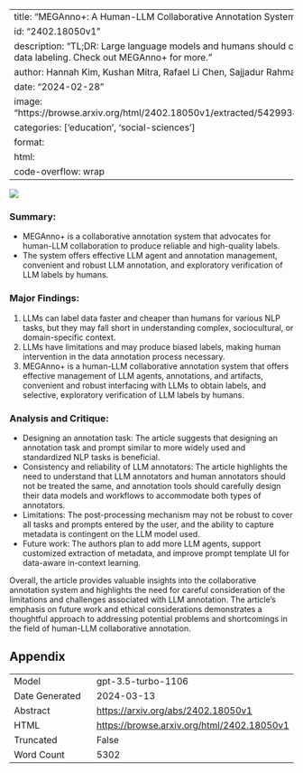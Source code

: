 
---
title: "MEGAnno+: A Human-LLM Collaborative Annotation System"
id: "2402.18050v1"
description: "TL;DR: Large language models and humans should collaborate for reliable data labeling. Check out MEGAnno+ for more."
author: Hannah Kim, Kushan Mitra, Rafael Li Chen, Sajjadur Rahman, Dan Zhang
date: "2024-02-28"
image: "https://browse.arxiv.org/html/2402.18050v1/extracted/5429938/fig/architecture.png"
categories: ['education', 'social-sciences']
format:
  html:
    code-overflow: wrap
---

![](https://browse.arxiv.org/html/2402.18050v1/extracted/5429938/fig/architecture.png)

### **Summary:**
- MEGAnno+ is a collaborative annotation system that advocates for human-LLM collaboration to produce reliable and high-quality labels.
- The system offers effective LLM agent and annotation management, convenient and robust LLM annotation, and exploratory verification of LLM labels by humans.

### **Major Findings:**
1. LLMs can label data faster and cheaper than humans for various NLP tasks, but they may fall short in understanding complex, sociocultural, or domain-specific context.
2. LLMs have limitations and may produce biased labels, making human intervention in the data annotation process necessary.
3. MEGAnno+ is a human-LLM collaborative annotation system that offers effective management of LLM agents, annotations, and artifacts, convenient and robust interfacing with LLMs to obtain labels, and selective, exploratory verification of LLM labels by humans.

### **Analysis and Critique:**
- Designing an annotation task: The article suggests that designing an annotation task and prompt similar to more widely used and standardized NLP tasks is beneficial.
- Consistency and reliability of LLM annotators: The article highlights the need to understand that LLM annotators and human annotators should not be treated the same, and annotation tools should carefully design their data models and workflows to accommodate both types of annotators.
- Limitations: The post-processing mechanism may not be robust to cover all tasks and prompts entered by the user, and the ability to capture metadata is contingent on the LLM model used.
- Future work: The authors plan to add more LLM agents, support customized extraction of metadata, and improve prompt template UI for data-aware in-context learning.

Overall, the article provides valuable insights into the collaborative annotation system and highlights the need for careful consideration of the limitations and challenges associated with LLM annotation. The article's emphasis on future work and ethical considerations demonstrates a thoughtful approach to addressing potential problems and shortcomings in the field of human-LLM collaborative annotation.

## Appendix

|          |          |
|----------|----------|
| Model     | gpt-3.5-turbo-1106       |
| Date Generated     | 2024-03-13       |
| Abstract | [https://arxiv.org/abs/2402.18050v1](https://arxiv.org/abs/2402.18050v1)        |
| HTML     | [https://browse.arxiv.org/html/2402.18050v1](https://browse.arxiv.org/html/2402.18050v1)       |
| Truncated       | False       |
| Word Count       | 5302       |